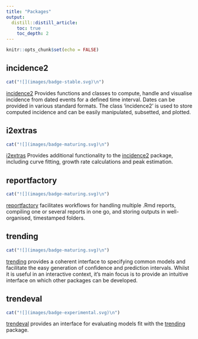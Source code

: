 ```yaml
---
title: "Packages"
output:
  distill::distill_article:
    toc: true
    toc_depth: 2
---
```


```r
knitr::opts_chunk$set(echo = FALSE)
```


## incidence2
```r
cat("![](images/badge-stable.svg)\n")
```
[incidence2](https://www.reconverse.org/incidence2/) Provides functions and
classes to compute, handle and visualise incidence from dated events for a
defined time interval. Dates can be provided in various standard formats. The
class 'incidence2' is used to store computed incidence and can be easily
manipulated, subsetted, and plotted.


## i2extras
```r
cat("![](images/badge-maturing.svg)\n")
```
[i2extras](https://www.reconverse.org/i2extras/) Provides additional
functionality to the [incidence2](https://www.reconverse.org/incidence2/)
package, including curve fitting, growth rate calculations and peak estimation.


## reportfactory
```r
cat("![](images/badge-maturing.svg)\n")
```
[reportfactory](https://www.reconverse.org/reportfactory/) facilitates workflows
for handling multiple .Rmd reports, compiling one or several reports in one go,
and storing outputs in well-organised, timestamped folders.


## trending
```r
cat("![](images/badge-maturing.svg)\n")
```
[trending](https://www.repidemicsconsortium.org/trending/) provides a coherent interface
to specifying common models and facilitate the easy generation of confidence and
prediction intervals. Whilst it is useful in an interactive context, it’s main
focus is to provide an intuitive interface on which other packages can be
developed.


## trendeval
```r
cat("![](images/badge-experimental.svg)\n")
```
[trendeval](https://www.repidemicsconsortium.org/trendeval/) provides an interface for
evaluating models fit with the [trending](https://www.repidemicsconsortium.org/trending/)
package.












